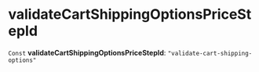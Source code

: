 
# validateCartShippingOptionsPriceStepId

 `Const` **validateCartShippingOptionsPriceStepId**: `"validate-cart-shipping-options"`
